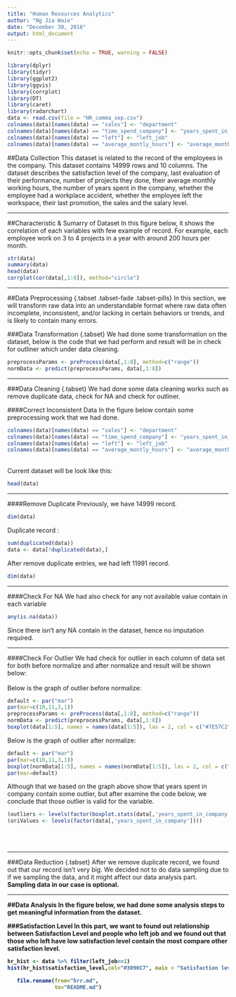 ```yaml
---
title: "Human Resources Analytics"
author: "Ng Jia Waie"
date: "December 30, 2016"
output: html_document
---
```


```r
knitr::opts_chunk$set(echo = TRUE, warning = FALSE)
```

```r
library(dplyr)
library(tidyr)
library(ggplot2)
library(ggvis)
library(corrplot)
library(DT)
library(caret)
library(radarchart)
data <- read.csv(file = "HR_comma_sep.csv")
colnames(data)[names(data) == "sales"] <- "department"
colnames(data)[names(data) == "time_spend_company"] <- "years_spent_in_company"
colnames(data)[names(data) == "left"] <- "left_job"
colnames(data)[names(data) == "average_montly_hours"] <- "average_monthly_hours"
```
##Data Collection
This dataset is related to the record of the employees in the company. This dataset contains 14999 rows and 10 columns. The dataset describes the satisfaction level of the company, last evaluation of their performance, number of projects they done, their average monthly working hours, the number of years spent in the company, whether the employee had a workplace accident, whether the employee left the workspace, their last promotion, the sales and the salary level.
<hr>

##Characteristic & Sumarry of Dataset 
In this figure below, it shows the correlation of each variables with few example of record. For example, each employee work on 3 to 4 projects in a year with around 200 hours per month.
```r
str(data)
summary(data)
head(data)
corrplot(cor(data[,1:8]), method="circle")
```
<hr>


##Data Preprocessing {.tabset .tabset-fade .tabset-pills}
In this section, we will transform raw data into an understandable format where raw data often incomplete, inconsistent, and/or lacking in certain behaviors or trends, and is likely to contain many errors.


###Data Transformation {.tabset}
We had done some transformation on the dataset, below is the code that we had perform and result will be in check for outliner which under data cleaning.
```r
preprocessParams <- preProcess(data[,1:8], method=c("range"))
normData <- predict(preprocessParams, data[,1:8])

```
<hr>

###Data Cleaning {.tabset}
We had done some data cleaning works such as remove duplicate data, check for NA and check for outliner. 

####Correct Inconsistent Data
In the figure below contain some preprocessing work that we had done.
```r
colnames(data)[names(data) == "sales"] <- "department"
colnames(data)[names(data) == "time_spend_company"] <- "years_spent_in_company"
colnames(data)[names(data) == "left"] <- "left_job"
colnames(data)[names(data) == "average_montly_hours"] <- "average_monthly_hours"
```
<br>
Current dataset will be look like this:
```r
head(data)
```
<hr>

####Remove Duplicate
Previously, we have 14999 record.
```r
dim(data)
```
Duplicate record :
```r
sum(duplicated(data))
data <- data[!duplicated(data),]
```
After remove duplicate entries, we had left 11991 record.
```r
dim(data)
```
<hr>

####Check For NA
We had also check for any not available value contain in each variable
```r
any(is.na(data))
```
Since there isn't any NA contain in the dataset, hence no imputation required.
<br>
<hr>

####Check For Outlier
We had check for outlier in each column of data set for both before normalize and after normalize and result will be shown below:
<br>
<br>
Below is the graph of outlier before normalize:
```r
default <- par("mar")
par(mar=c(10,11,3,1))
preprocessParams <- preProcess(data[,1:8], method=c("range"))
normData <- predict(preprocessParams, data[,1:8])
boxplot(data[1:5], names = names(data[1:5]), las = 2, col = c("#7E57C2","#42A5F5","#9CCC65","#EA80FC","#EC407A"), horizontal = T, main="Checking for outliers (Data without normalizing)")
```

Below is the graph of outlier after normalize:
```r
default <- par("mar")
par(mar=c(10,11,3,1))
boxplot(normData[1:5], names = names(normData[1:5]), las = 2, col = c("#7E57C2","#42A5F5","#9CCC65","#EA80FC","#EC407A"), horizontal = T, main="Checking for outliers (Data normalized)")
par(mar=default)
```
Although that we based on the graph above show that years spent in company contain some outlier, but after examine the code below, we conclude that those outlier is valid for the variable.
```r
(outliers <- levels(factor(boxplot.stats(data[,'years_spent_in_company'])$out)))
(oriValues <- levels(factor(data[,'years_spent_in_company'])))
```
<br>
<br>
<hr>


###Data Reduction {.tabset}
After we remove duplicate record, we found out that our record isn't very big. We decided not to do data sampling due to if we sampling the data, and it might affect our data analysis part.
<br>
<strong>Sampling data in our case is optional.<strong>
<hr>


##Data Analysis
In the figure below, we had done some analysis steps to get meaningful information from the dataset.


###Satisfaction Level
   In this part, we want to found out relationship between Satisfaction Level and people who left job and we found out that those who left have low satisfaction level contain the most compare other satisfaction level.

```r
hr_hist <- data %>% filter(left_job==1)
hist(hr_hist$satisfaction_level,col="#3090C7", main = "Satisfaction level : left job")
```










```r
   file.rename(from="hrr.md", 
               to="README.md")
```
